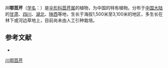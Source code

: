 {{NoteTA|G1=LS}}
{{Speciesbox
| name = 川鄂茴芹
| status = 
| status_system = 
| image = 
| genus = Pimpinella
| species = henryi
| authority = Diels in Engl.
}}

'''川鄂茴芹'''（[[学名|学名]]：{{lang|la|''Pimpinella henryi''}}）是[[伞形科|伞形科]][[茴芹属|茴芹属]]的植物，为中国的特有植物。分布于[[中国大陆|中国大陆]]的[[甘肃|甘肃]]、[[四川|四川]]、[[湖北|湖北]]、[[陕西|陕西]]等地，生长于海拔1,500米至3,100米的地区，多生长在林下或河边草地上，目前尚未由人工引种栽培。

== 参考文献 ==
<div class="references-small">
* {{cite web| url =http://www.bioinfo.cn/db05/KmzwSpecies.php?action=view&id=22904| title =川鄂茴芹| work =《中国高等植物数据库全库》| publisher =中国科学院微生物研究所| author =昆明植物研究所| accessdate =2009-02-25| deadurl =yes| archiveurl =https://web.archive.org/web/20160305055444/http://www.bioinfo.cn/db05/KmzwSpecies.php?action=view&id=22904| archivedate =2016-03-05}}
</div>
{{Taxonbar|from=Q11056096}}

[[Category:茴芹属|川鄂茴芹]]


{{Apiales-stub}}